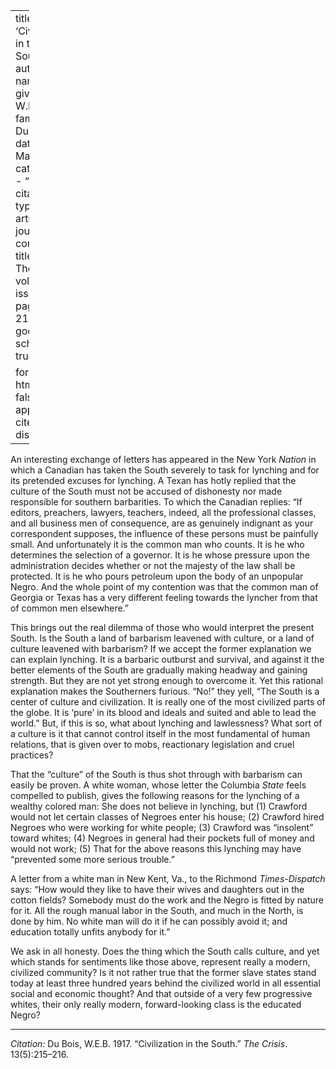 
---
title: 'Civilization in the South'
author:
  - name:
      given: W.E.B.
      family: Du Bois
date: Mar. 1917
categories: 
  - ""
citation: 
  type: article-journal
  container-title: The Crisis
  volume: 13
  issue: 5
  page: 215-216
google-scholar: true

format:
  html:
    toc: false
    appendix-cite-as: display
---



An interesting exchange of letters has appeared in the New York *Nation* in which a Canadian has taken the South severely to task for lynching and for its pretended excuses for lynching. A Texan has hotly replied that the culture of the South must not be accused of dishonesty nor made responsible for southern barbarities. To which the Canadian replies: "If editors, preachers, lawyers, teachers, indeed, all the professional classes, and all business men of consequence, are as genuinely indignant as your correspondent supposes, the influence of these persons must be painfully small. And unfortunately it is the common man who counts. It is he who determines the selection of a governor. It is he whose pressure upon the administration decides whether or not the majesty of the law shall be protected. It is he who pours petroleum upon the body of an unpopular Negro. And the whole point of my contention was that the common man of Georgia or Texas has a very different feeling towards the lyncher from that of common men elsewhere."

This brings out the real dilemma of those who would interpret the present South. Is the South a land of barbarism leavened with culture, or a land of culture leavened with barbarism? If we accept the former explanation we can explain lynching. It is a barbaric outburst and survival, and against it the better elements of the South are gradually making headway and gaining strength. But they are not yet strong enough to overcome it. Yet this rational explanation makes the Southerners furious. "No!" they yell, "The South is a center of culture and civilization. It is really one of the most civilized parts of the globe. It is 'pure' in its blood and ideals and suited and able to lead the world." But, if this is so, what about lynching and lawlessness? What sort of a culture is it that cannot control itself in the most fundamental of human relations, that is given over to mobs, reactionary legislation and cruel practices?

That the "culture" of the South is thus shot through with barbarism can easily be proven. A white woman, whose letter the Columbia *State* feels compelled to publish, gives the following reasons for the lynching of a wealthy colored man: She does not believe in lynching, but (1) Crawford would not let certain classes of Negroes enter his house; (2) Crawford hired Negroes who were working for white people; (3) Crawford was "insolent" toward whites; (4) Negroes in general had their pockets full of money and would not work; (5) That for the above reasons this lynching may have "prevented some more serious trouble."

A letter from a white man in New Kent, Va., to the Richmond *Times-Dispatch* says: "How would they like to have their wives and daughters out in the cotton fields? Somebody must do the work and the Negro is fitted by nature for it. All the rough manual labor in the South, and much in the North, is done by him. No white man will do it if he can possibly avoid it; and education totally unfits anybody for it."

We ask in all honesty. Does the thing which the South calls culture, and yet which stands for sentiments like those above, represent really a modern, civilized community? Is it not rather true that the former slave states stand today at least three hundred years behind the civilized world in all essential social and economic thought? And that outside of a very few progressive whites, their only really modern, forward-looking class is the educated Negro?

------------------------------------------------------------------------

*Citation:* Du Bois, W.E.B. 1917. "Civilization in the South." *The Crisis*. 13(5):215&ndash;216.